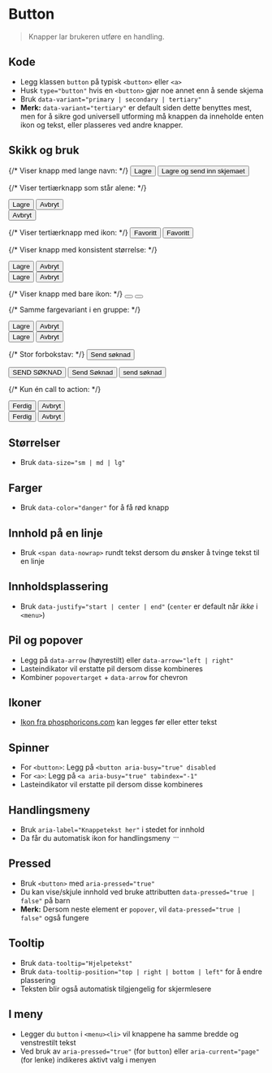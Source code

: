 
<Meta of={stories} />

# Button

> Knapper lar brukeren utføre en handling.

## Kode
- Legg klassen `button` på typisk `<button>` eller `<a>`
- Husk `type="button"` hvis en `<button>` gjør noe annet enn å sende skjema
- Bruk `data-variant="primary | secondary | tertiary"`
- **Merk:** `data-variant="tertiary"` er default siden dette benyttes mest, men for å sikre god universell utforming må knappen da inneholde enten ikon og tekst, eller plasseres ved andre knapper.
<Canvas of={stories.Default} />

## Skikk og bruk

<Flex data-items="350">
  {/* Viser knapp med lange navn: */}
  <Example data-color="success" text="Bruk korte beskrivende navn på knapper" zoom="100%">
    <button type="button" className={styles.button} data-variant="primary">Lagre</button>
  </Example>
  <Example data-color="danger" text="Lange tekster og flere handlinger på samme knapp bør unngås." zoom="100%">
    <button type="button" className={styles.button} data-variant="primary">Lagre og send inn skjemaet</button>
  </Example>

  {/* Viser tertiærknapp som står alene: */}
  <Example data-color="success" text="Tertiærknapp bør alltid stå sammen med en primærknapp eller sekundærknapp, eller inneholde ikon" zoom="100%">
    <div className={styles.flex}>
      <button type="button" className={styles.button} data-variant="secondary">Lagre</button>
      <button type="button" className={styles.button} data-variant="tertiary">Avbryt</button>
    </div>
  </Example>
  <Example data-color="danger" text="Unngå å bruke tertiærknapp alene. Vurdér å bruke en sekundærknapp istedenfor eller legg til et ikon" zoom="100%">
    <button type="button" className={styles.button} data-variant="tertiary">Avbryt</button>
  </Example>

  {/* Viser tertiærknapp med ikon: */}
  <Example data-color="success" text="Tertiærknapp alene kan brukes med et ikon" zoom="100%">
    <button type="button" className={styles.button} data-variant="tertiary"><StarIcon />Favoritt</button>
  </Example>
  <Example data-color="danger" text="Tertiærknapp alene bør brukes med et ikon" zoom="100%">
    <button type="button" className={styles.button} data-variant="tertiary">Favoritt</button>
  </Example>

  {/* Viser knapp med konsistent størrelse: */}
  <Example data-color="success" text="Bruk konsistente størrelser på knapper" zoom="100%">
    <div className={styles.flex}>
      <button type="button" className={styles.button} data-variant="primary">Lagre</button>
      <button type="button" className={styles.button} data-variant="tertiary">Avbryt</button>
    </div>
  </Example>
  <Example data-color="danger" text="Unngå ulike størrelser på knapper" zoom="100%">
    <div className={styles.flex}>
      <button type="button" className={styles.button} data-variant="primary" data-size='sm'>Lagre</button>
      <button type="button" className={styles.button} data-variant="secondary" data-size='lg'>Avbryt</button>
    </div>
  </Example>

  {/* Viser knapp med bare ikon: */}
  <Example data-color="success" text="Button kan brukes med bare ikon. Da må den ha en beskrivende tooltip" zoom="100%">
    <button type="button" className={styles.button} data-variant="tertiary" data-tooltip="Hjelpetekst"><StarIcon /></button>
  </Example>
  <Example data-color="danger" text="Når button bare inneholder et ikon skal den ha en beskrivende tooltip " zoom="100%">
    <button type="button" className={styles.button} data-variant="tertiary"><StarIcon /></button>
  </Example>

  {/* Samme fargevariant i en gruppe: */}
  <Example data-color="success" text="Buttons skal ha samme fargestil innenfor en gruppe" zoom="100%">
    <div className={styles.flex}>
      <button type="button" className={styles.button} data-variant="primary">Lagre</button>
      <button type="button" className={styles.button} data-variant="tertiary">Avbryt</button>
    </div>
  </Example>
  <Example data-color="danger" text="Unngå å blande fargestil på knapper i samme gruppe" zoom="100%">
    <div className={styles.flex}>
      <button type="button" className={styles.button} data-variant="primary" data-color='danger'>Lagre</button>
      <button type="button" className={styles.button} data-variant="tertiary" data-color='info'>Avbryt</button>
    </div>
  </Example>

  {/* Stor forbokstav: */}
  <Example data-color="success" text="Bruk stor forbokstav og resten små (sentence case) for best mulig lesbarhet" zoom="100%">
    <button type="button" className={styles.button} data-variant="primary">Send søknad</button>
  </Example>
  <Example data-color="danger" text="Ikke bruk store bokstaver eller en blanding av små og store bokstaver i en knapp" zoom="100%">
    <div className={styles.prose}>
      <button type="button" className={styles.button} data-variant="primary">SEND SØKNAD</button>
      <button type="button" className={styles.button} data-variant="primary">Send Søknad</button>
      <button type="button" className={styles.button} data-variant="primary">send søknad</button>
    </div>
  </Example>

  {/* Kun én call to action: */}
  <Example data-color="success" text="En side skal bare ha én call to action-button" zoom="100%">
    <div className={styles.button}>
    <button type="button" className={styles.button} data-variant="primary">Ferdig</button>
    <button type="button" className={styles.button} data-variant="secondary">Avbryt</button>
    </div>
  </Example>
  <Example data-color="danger" text="Aldri bruk flere call to action-knapper sammen" zoom="100%">
    <div className={styles.button}>
      <button type="button" className={styles.button} data-variant="primary">Ferdig</button>
      <button type="button" className={styles.button} data-variant="primary">Avbryt</button>
    </div>
  </Example>

</Flex>

## Størrelser
- Bruk `data-size="sm | md | lg"`
<Canvas of={stories.Sizes} />

## Farger
- Bruk `data-color="danger"` for å få rød knapp
<Canvas of={stories.Colors} />

## Innhold på en linje
- Bruk `<span data-nowrap>` rundt tekst dersom du ønsker å tvinge tekst til en linje
<Canvas of={stories.Nowrap} />

## Innholdsplassering
- Bruk `data-justify="start | center | end"` (`center` er default når *ikke* i `<menu>`) 
<Canvas of={stories.Justify} />

## Pil og popover
- Legg på `data-arrow` (høyrestilt) eller `data-arrow="left | right"`
- Lasteindikator vil erstatte pil dersom disse kombineres
- Kombiner `popovertarget` + `data-arrow` for chevron
<Canvas of={stories.WithArrows} />

## Ikoner
- [Ikon fra phosphoricons.com](https://phosphoricons.com/) kan legges før eller etter tekst
<Canvas of={stories.WithIcons} />

## Spinner
- For `<button>`: Legg på `<button aria-busy="true" disabled`
- For `<a>`: Legg på `<a aria-busy="true" tabindex="-1"`
- Lasteindikator vil erstatte pil dersom disse kombineres
<Canvas of={stories.WithSpinner} />

## Handlingsmeny
- Bruk `aria-label="Knappetekst her"` i stedet for innhold
- Da får du automatisk ikon for handlingsmeny <svg aria-hidden="ture" width="1em" height="1em" viewBox="0 0 256 256"><rect width="256" height="256" fill="none"/><circle cx="128" cy="128" r="16"/><circle cx="60" cy="128" r="16"/><circle cx="196" cy="128" r="16"/></svg>

<Canvas of={stories.WithMenu} />

## Pressed
- Bruk `<button>` med `aria-pressed="true"`
- Du kan vise/skjule innhold ved bruke attributten `data-pressed="true | false"` på barn
- **Merk:** Dersom neste element er `popover`, vil `data-pressed="true | false"` også fungere
<Canvas of={stories.Pressed} />

## Tooltip
- Bruk `data-tooltip="Hjelpetekst"`
- Bruk `data-tooltip-position="top | right | bottom | left"` for å endre plassering
- Teksten blir også automatisk tilgjengelig for skjermlesere
<Canvas of={stories.WithTooltip} />

## I meny
- Legger du `button` i `<menu><li>` vil knappene ha samme bredde og venstrestilt tekst
- Ved bruk av `aria-pressed="true"` (for `button`) eller `aria-current="page"` (for lenke) indikeres aktivt valg i menyen
<Canvas of={stories.InMenu} />

<CssVariables component="button" />